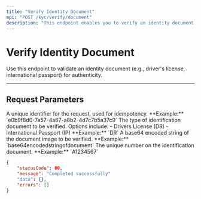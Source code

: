 ```yaml
---
title: "Verify Identity Document"
api: "POST /kyc/verify/document"
description: "This endpoint enables you to verify an identity document for authenticity."
---
```


# Verify Identity Document

Use this endpoint to validate an identity document (e.g., driver's license, international passport) for authenticity.

---

## Request Parameters

<ParamField header="requestId" type="string" required>
  A unique identifier for the request, used for idempotency.  
  **Example:** `e0b9f8d0-7a57-4a67-a8b2-4d7c7b5a37c9`
</ParamField>

<ParamField body="docType" type="string" required>
  The type of identification document to be verified. Options include:  
  - Drivers License (DR)  
  - International Passport (IP)  
  **Example:** `DR`
</ParamField>

<ParamField body="docImage" type="string" required>
  A base64 encoded string of the document image to be verified.  
  **Example:** `base64encodedstringofdocument`
</ParamField>

<ParamField body="documentNumber" type="string" required>
  The unique number on the identification document.  
  **Example:** `A1234567`
</ParamField>

<ResponseExample>

```json
{
	"statusCode": 00,
	"message": "Completed successfully"
	"data": {},
	"errors": []
}
```

</ResponseExample>
